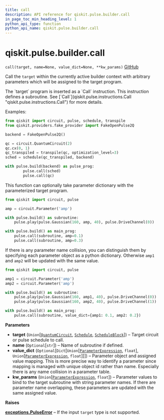 ```yaml
---
title: call
description: API reference for qiskit.pulse.builder.call
in_page_toc_min_heading_level: 1
python_api_type: function
python_api_name: qiskit.pulse.builder.call
---
```


# qiskit.pulse.builder.call

<span id="qiskit.pulse.builder.call" />

`call(target, name=None, value_dict=None, **kw_params)` [GitHub](https://github.com/qiskit/qiskit/tree/stable/0.21/qiskit/pulse/builder.py "view source code")

Call the `target` within the currently active builder context with arbitrary parameters which will be assigned to the target program.

<Admonition title="Note" type="note">
  The `target` program is inserted as a `Call` instruction. This instruction defines a subroutine. See [`Call`](qiskit.pulse.instructions.Call "qiskit.pulse.instructions.Call") for more details.
</Admonition>

Examples:

```python
from qiskit import circuit, pulse, schedule, transpile
from qiskit.providers.fake_provider import FakeOpenPulse2Q

backend = FakeOpenPulse2Q()

qc = circuit.QuantumCircuit(2)
qc.cx(0, 1)
qc_transpiled = transpile(qc, optimization_level=3)
sched = schedule(qc_transpiled, backend)

with pulse.build(backend) as pulse_prog:
        pulse.call(sched)
        pulse.call(qc)
```

This function can optionally take parameter dictionary with the parameterized target program.

```python
from qiskit import circuit, pulse

amp = circuit.Parameter('amp')

with pulse.build() as subroutine:
    pulse.play(pulse.Gaussian(160, amp, 40), pulse.DriveChannel(0))

with pulse.build() as main_prog:
    pulse.call(subroutine, amp=0.1)
    pulse.call(subroutine, amp=0.3)
```

If there is any parameter name collision, you can distinguish them by specifying each parameter object as a python dictionary. Otherwise `amp1` and `amp2` will be updated with the same value.

```python
from qiskit import circuit, pulse

amp1 = circuit.Parameter('amp')
amp2 = circuit.Parameter('amp')

with pulse.build() as subroutine:
    pulse.play(pulse.Gaussian(160, amp1, 40), pulse.DriveChannel(0))
    pulse.play(pulse.Gaussian(160, amp2, 40), pulse.DriveChannel(1))

with pulse.build() as main_prog:
    pulse.call(subroutine, value_dict={amp1: 0.1, amp2: 0.2})
```

**Parameters**

*   **target** (`Union`\[[`QuantumCircuit`](qiskit.circuit.QuantumCircuit "qiskit.circuit.quantumcircuit.QuantumCircuit"), [`Schedule`](qiskit.pulse.Schedule "qiskit.pulse.schedule.Schedule"), [`ScheduleBlock`](qiskit.pulse.ScheduleBlock "qiskit.pulse.schedule.ScheduleBlock")]) – Target circuit or pulse schedule to call.
*   **name** (`Optional`\[`str`]) – Name of subroutine if defined.
*   **value\_dict** (`Optional`\[`Dict`\[`Union`\[[`ParameterExpression`](qiskit.circuit.ParameterExpression "qiskit.circuit.parameterexpression.ParameterExpression"), `float`], `Union`\[[`ParameterExpression`](qiskit.circuit.ParameterExpression "qiskit.circuit.parameterexpression.ParameterExpression"), `float`]]]) – Parameter object and assigned value mapping. This is more precise way to identify a parameter since mapping is managed with unique object id rather than name. Especially there is any name collision in a parameter table.
*   **kw\_params** (`Union`\[[`ParameterExpression`](qiskit.circuit.ParameterExpression "qiskit.circuit.parameterexpression.ParameterExpression"), `float`]) – Parameter values to bind to the target subroutine with string parameter names. If there are parameter name overlapping, these parameters are updated with the same assigned value.

**Raises**

[**exceptions.PulseError**](pulse#qiskit.pulse.PulseError "qiskit.pulse.exceptions.PulseError") – If the input `target` type is not supported.


